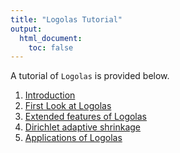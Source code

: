 ```yaml
---
title: "Logolas Tutorial"
output: 
  html_document: 
    toc: false
---
```


A tutorial of `Logolas` is provided below. 

1. [Introduction](intro.html)
2. [First Look at Logolas](FirstLook.html)
3. [Extended features of Logolas](extend.html)
4. [Dirichlet adaptive shrinkage](dashtutor.html)
5. [Applications of Logolas](app.html)



